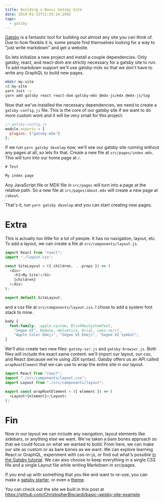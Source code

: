 ```yaml
---
title: Building a Basic Gatsby Site
date: 2019-01-15T21:55:24.299Z
tags:
  - gatsby
---
```


[Gatsby](https://www.gatsbyjs.org/) is a fantastic tool for
building out almost any site you can think of. Due to how
flexible it is, some people find themselves looking for a
way to "just write markdown" and get a website.

So lets initialize a new project and install a couple
dependencies. Only gatsby, react, and react-dom are strictly
necessary for a gatsby site to run. To add markdown support
we'll use gatsby-mdx so that we don't have to write any
GraphQL to build new pages.

```sh
mkdir my-site
cd my-site
yarn init -y
yarn add gatsby react react-dom gatsby-mdx @mdx-js/mdx @mdx-js/tag
```

Now that we've installed the necessary dependencies, we need
to create a `gatsby-config.js` file. This is the core of our
gatsby site if we want to do more custom work and it will be
very small for this project.

```js
// gatsby-config.js
module.exports = {
  plugins: ["gatsby-mdx"]
};
```

If we run `yarn gatsby develop` now, we'll see our gatsby
site running without any pages at all, so lets fix that.
Create a new file at `src/pages/index.mdx`. This will turn
into our home page at `/`.

```js
# Test

My index page
```

Any JavaScript file or MDX file in `src/pages` will turn
into a page at the relative path. So a new file at
`src/pages/about.mdx` will create a new page at `/about`.

That's it, run `yarn gatsby develop` and you can start
creating new pages.

# Extra

This is actually too little for a lot of people. It has no
navigation, layout, etc. To add a layout, we can create a
file at `src/components/layout.js`.

```js
import React from "react";
import "./layout.css";

const SiteLayout = ({ children, ...props }) => (
  <div>
    <h1>My Site!</h1>
    {children}
  </div>
);

export default SiteLayout;
```

and a css file at `src/components/layout.css`. I chose to
add a system font stack to mine.

```css
body {
  font-family: -apple-system, BlinkMacSystemFont,
    "Segoe UI", Roboto, Helvetica, Arial, sans-serif,
    "Apple Color Emoji", "Segoe UI Emoji", "Segoe UI Symbol";
}
```

We'll also create two new files: `gatsby-ssr.js` and
`gatsby-browser.js`. Both files will include the exact same
content: we'll import our layout, our css, and React
(because we're using JSX syntax). Gatsby offers us an API
called `wrapRootElement` that we can use to wrap the entire
site in our layout.

```js
import React from "react";
import "./src/components/layout.css";
import Layout from "./src/components/layout";

export const wrapRootElement = ({ element }) => (
  <Layout>{element}</Layout>
);
```

# Fin

Now in our layout we can include any navigation, layout
elements like sidebars, or anything else we want. We've
taken a bare bones approach so that we could focus on what
we wanted to build. From here, we can make our site as
custom or as bare bones as we want. We can explore learning
React or GraphQL, experiment with css-in-js, or find out
what's possible
[in the Gatsby tutorial](https://www.gatsbyjs.org/tutorial/).
We can also choose to keep everything in a single CSS file
and a single Layout file while writing Markdown in
src/pages.

If you end up with something that you like and want to
re-use, you can make a
[gatsby starter](https://www.gatsbyjs.org/starters/?v=2), or
even a
[theme](https://www.gatsbyjs.org/blog/2018-11-11-introducing-gatsby-themes/).

You can check out the site we built in this post at
https://github.com/ChristopherBiscardi/basic-gatsby-site-example
